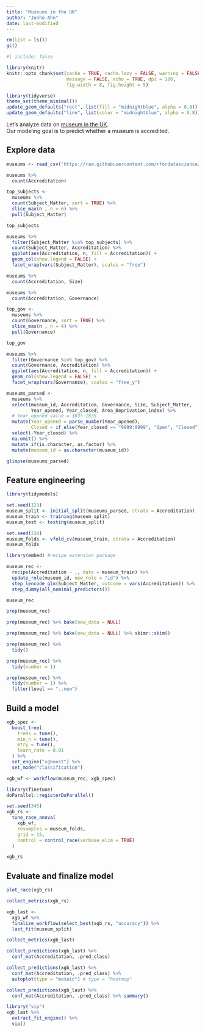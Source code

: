 ```yaml
---
title: "Museums in the UK"
author: "Junho Ahn"
date: last-modified
---
```


```r
rm(list = ls())
gc()

```


```r
#| include: false

library(knitr)
knitr::opts_chunk$set(cache = TRUE, cache.lazy = FALSE, warning = FALSE,
                      message = FALSE, echo = TRUE, dpi = 180,
                      fig.width = 8, fig.height = 5)

library(tidyverse)
theme_set(theme_minimal())
update_geom_defaults("rect", list(fill = "midnightblue", alpha = 0.8))
update_geom_defaults("line", list(color = "midnightblue", alpha = 0.8))

```

Let's analyze data on [museum in the UK](https://github.com/rfordatascience/tidytuesday/tree/master/data/2022/2022-11-22).   
Our modeling goal is to predict whether a museum is accredited.

## Explore data

```r
museums <- read_csv('https://raw.githubusercontent.com/rfordatascience/tidytuesday/master/data/2022/2022-11-22/museums.csv')

museums %>% 
  count(Accreditation)

```

```r
top_subjects <- 
  museums %>% 
  count(Subject_Matter, sort = TRUE) %>% 
  slice_max(n , n = 6) %>% 
  pull(Subject_Matter)

top_subjects
```

```r
museums %>% 
  filter(Subject_Matter %in% top_subjects) %>% 
  count(Subject_Matter, Accreditation) %>% 
  ggplot(aes(Accreditation, n, fill = Accreditation)) +
  geom_col(show.legend = FALSE) +
  facet_wrap(vars(Subject_Matter), scales = "free")

```

```r
museums %>% 
  count(Accreditation, Size)
```

```r
museums %>% 
  count(Accreditation, Governance)
```

```r
top_gov <- 
  museums %>% 
  count(Governance, sort = TRUE) %>% 
  slice_max(n , n = 4) %>% 
  pull(Governance)

top_gov

```

```r
museums %>% 
  filter(Governance %in% top_gov) %>% 
  count(Governance, Accreditation) %>% 
  ggplot(aes(Accreditation, n, fill = Accreditation)) +
  geom_col(show.legend = FALSE) +
  facet_wrap(vars(Governance), scales = "free_y")

```

```r
museums_parsed <- 
  museums %>% 
  select(museum_id, Accreditation, Governance, Size, Subject_Matter, 
         Year_opened, Year_closed, Area_Deprivation_index) %>% 
  # Year_opened value = 1835:1835
  mutate(Year_opened = parse_number(Year_opened),
         Closed = if_else(Year_closed == "9999:9999", "Open", "Closed")) %>% 
  select(-Year_closed) %>% 
  na.omit() %>% 
  mutate_if(is.character, as.factor) %>% 
  mutate(museum_id = as.character(museum_id))

glimpse(museums_parsed)

```


## Feature engineering

```r
library(tidymodels)

set.seed(123)
museum_split <- initial_split(museums_parsed, strata = Accreditation)
museum_train <- training(museum_split)
museum_test <- testing(museum_split)

set.seed(234)
museum_folds <- vfold_cv(museum_train, strata = Accreditation)
museum_folds

```

```r
library(embed) #recipe extension package

museum_rec <- 
  recipe(Accreditation ~ ., data = museum_train) %>% 
  update_role(museum_id, new_role = "id") %>% 
  step_lencode_glm(Subject_Matter, outcome = vars(Accreditation)) %>% 
  step_dummy(all_nominal_predictors())

museum_rec

```

```r
prep(museum_rec)

```

```r
prep(museum_rec) %>% bake(new_data = NULL)

```

```r
prep(museum_rec) %>% bake(new_data = NULL) %>% skimr::skim()
```

```r
prep(museum_rec) %>%
  tidy()

```

```r
prep(museum_rec) %>%
  tidy(number = 1)

```

```r
prep(museum_rec) %>%
  tidy(number = 1) %>% 
  filter(level == "..new")

```


## Build a model

```r
xgb_spec <- 
  boost_tree(
    trees = tune(),
    min_n = tune(),
    mtry = tune(),
    learn_rate = 0.01
  ) %>% 
  set_engine("xgboost") %>% 
  set_mode("classification")

xgb_wf <- workflow(museum_rec, xgb_spec)

```

```r
library(finetune)
doParallel::registerDoParallel()

set.seed(345)
xgb_rs <- 
  tune_race_anova(
    xgb_wf,
    resamples = museum_folds,
    grid = 15,
    control = control_race(verbose_elim = TRUE)
  )

xgb_rs

```

## Evaluate and finalize model

```r
plot_race(xgb_rs)

```

```r
collect_metrics(xgb_rs)

```

```r
xgb_last <- 
  xgb_wf %>% 
  finalize_workflow(select_best(xgb_rs, "accuracy")) %>% 
  last_fit(museum_split)

```


```r
collect_metrics(xgb_last)

```

```r
collect_predictions(xgb_last) %>% 
  conf_mat(Accreditation, .pred_class)

```

```r
collect_predictions(xgb_last) %>% 
  conf_mat(Accreditation, .pred_class) %>% 
  autoplot(type = "mosaic") # type = "heatmap"

```

```r
collect_predictions(xgb_last) %>% 
  conf_mat(Accreditation, .pred_class) %>% summary()

```

```r
library("vip")
xgb_last %>% 
  extract_fit_engine() %>% 
  vip()

```














